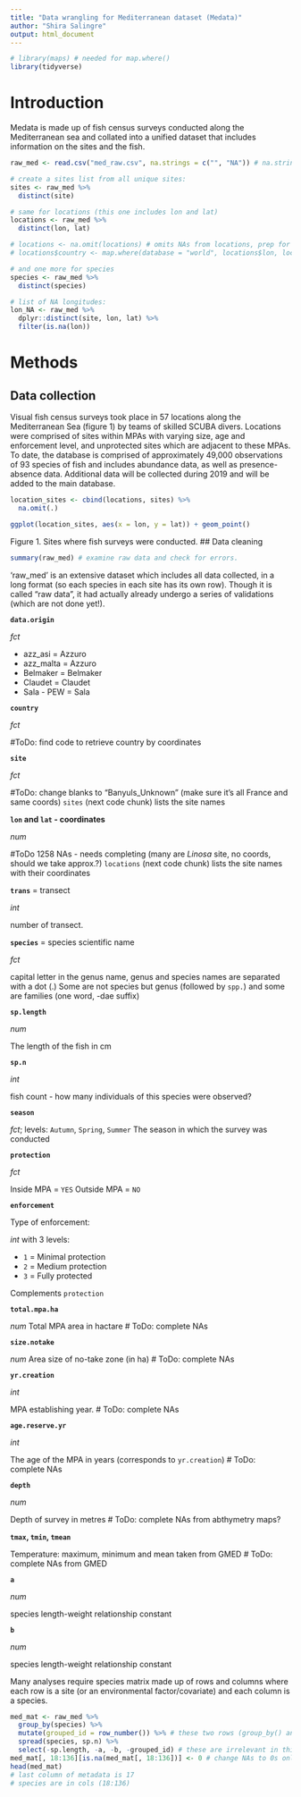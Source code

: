```yaml
---
title: "Data wrangling for Mediterranean dataset (Medata)"
author: "Shira Salingre"
output: html_document
---
```


```r
# library(maps) # needed for map.where()
library(tidyverse)

```

# Introduction
Medata is made up of fish census surveys conducted along the Mediterranean sea and collated into a unified dataset that includes information on the sites and the fish.

```r
raw_med <- read.csv("med_raw.csv", na.strings = c("", "NA")) # na.string() is used to make sure all blanks and all NAs are counted as NA.

# create a sites list from all unique sites:
sites <- raw_med %>%
  distinct(site)

# same for locations (this one includes lon and lat)
locations <- raw_med %>%
  distinct(lon, lat)

# locations <- na.omit(locations) # omits NAs from locations, prep for next line of code:
# locations$country <- map.where(database = "world", locations$lon, locations$lat) # retrieves country for each point coordinate

# and one more for species
species <- raw_med %>% 
  distinct(species)

# list of NA longitudes:
lon_NA <- raw_med %>% 
  dplyr::distinct(site, lon, lat) %>% 
  filter(is.na(lon))

```


# Methods

## Data collection
Visual fish census surveys took place in 57 locations along the Mediterranean Sea (figure 1) by teams of skilled SCUBA divers. Locations were comprised of sites within MPAs with varying size, age and enforcement level, and unprotected sites which are adjacent to these MPAs. To date, the database is comprised of approximately 49,000 observations of 93 species of fish and includes abundance data, as well as presence-absence data. Additional data will be collected during 2019 and will be added to the main database.

```r
location_sites <- cbind(locations, sites) %>% 
  na.omit(.)

ggplot(location_sites, aes(x = lon, y = lat)) + geom_point()

```
Figure 1. Sites where fish surveys were conducted.
## Data cleaning


```r
summary(raw_med) # examine raw data and check for errors.

```

'raw_med' is an extensive dataset which includes all data collected, in a long format (so each species in each site has its own row). Though it is called "raw data", it had actually already undergo a series of validations (which are not done yet!).

**`data.origin`**

*fct*

* azz_asi = Azzuro
* azz_malta = Azzuro
* Belmaker = Belmaker
* Claudet = Claudet
* Sala - PEW = Sala

**`country`**

*fct*

#ToDo: find code to retrieve country by coordinates

**`site`**

*fct*

#ToDo: change blanks to "Banyuls_Unknown" (make sure it's all France and same coords)
`sites` (next code chunk) lists the site names

**`lon` and `lat` - coordinates**

*num*

#ToDo 1258 NAs - needs completing (many are *Linosa* site, no coords, should we take approx.?)
`locations` (next code chunk) lists the site names with their coordinates

**`trans`** = transect

*int*

number of transect.

**`species`** = species scientific name

*fct*

capital letter in the genus name, genus and species names are separated with a dot (.)
Some are not species but genus (followed by `spp.`) and some are families (one word, -dae suffix)

**`sp.length`**

*num*

The length of the fish in cm

**`sp.n`**

*int*

fish count - how many individuals of this species were observed?

**`season`**

*fct*; levels: `Autumn`, `Spring`, `Summer`
The season in which the survey was conducted

**`protection`** 

*fct*

Inside MPA = `YES`
Outside MPA = `NO`

**`enforcement`**

Type of enforcement:

*int* with 3 levels:

* `1` = Minimal protection
* `2` = Medium protection
* `3` = Fully protected

Complements `protection`

**`total.mpa.ha`**

*num*
Total MPA area in hactare
# ToDo: complete NAs

**`size.notake`**

*num*
Area size of no-take zone (in ha)
# ToDo: complete NAs

**`yr.creation`**

*int*

MPA establishing year.
# ToDo: complete NAs

**`age.reserve.yr`**

*int*

The age of the MPA in years (corresponds to `yr.creation`)
# ToDo: complete NAs

**`depth`**

*num*

Depth of survey in metres
# ToDo: complete NAs from abthymetry maps?

**`tmax`, `tmin`, `tmean`**

Temperature: maximum, minimum and mean
taken from GMED
# ToDo: complete NAs from GMED

**`a`**

*num*

species length-weight relationship constant

**`b`**

*num*

species length-weight relationship constant


Many analyses require species matrix made up of rows and columns where each row is a site (or an environmental factor/covariate) and each column is a species.

```r

med_mat <- raw_med %>% 
  group_by(species) %>% 
  mutate(grouped_id = row_number()) %>% # these two rows (group_by() and mutate()) are a workaround an error dplyr throws when there are multiple keys, i.e. the species, which is the column we'd like to spread, is not unique)
  spread(species, sp.n) %>% 
  select(-sp.length, -a, -b, -grouped_id) # these are irrelevant in this case but make sure to consider if you do need these variables
med_mat[, 18:136][is.na(med_mat[, 18:136])] <- 0 # change NAs to 0s only for species
head(med_mat)
# last column of metadata is 17
# species are in cols (18:136)

```



